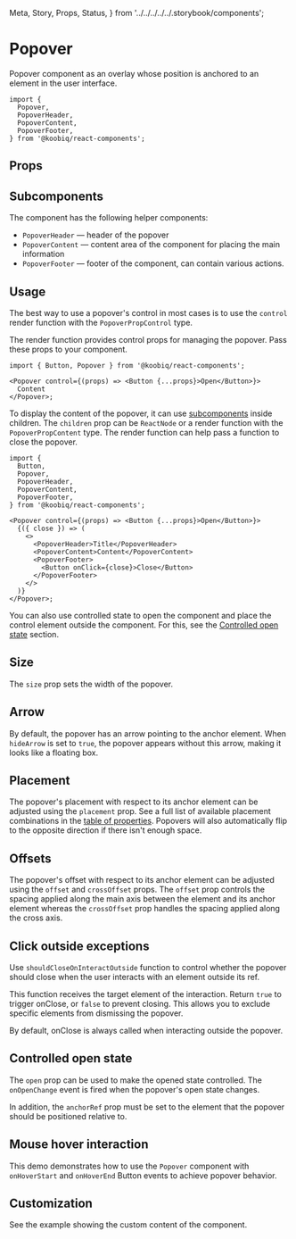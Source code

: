   Meta,
  Story,
  Props,
  Status,
} from '../../../../../.storybook/components';


<Meta of={Stories} />

# Popover

<Status variant="experimental" />

Popover component as an overlay whose position is anchored to an element in the user interface.

```tsx
import {
  Popover,
  PopoverHeader,
  PopoverContent,
  PopoverFooter,
} from '@koobiq/react-components';
```

<Story of={Stories.Base} />

## Props

<Props />

## Subcomponents

The component has the following helper components:

- `PopoverHeader` — header of the popover
- `PopoverContent` — content area of the component for placing the main information
- `PopoverFooter` — footer of the component, can contain various actions.

## Usage

The best way to use a popover's control in most cases is to use
the `control` render function with the `PopoverPropControl` type.

The render function provides control props for managing the popover.
Pass these props to your component.

```tsx
import { Button, Popover } from '@koobiq/react-components';

<Popover control={(props) => <Button {...props}>Open</Button>}>
  Content
</Popover>;
```

To display the content of the popover,
it can use [subcomponents](#subcomponents) inside children.
The `children` prop can be `ReactNode` or a render function with the `PopoverPropContent` type.
The render function can help pass a function to close the popover.

```tsx
import {
  Button,
  Popover,
  PopoverHeader,
  PopoverContent,
  PopoverFooter,
} from '@koobiq/react-components';

<Popover control={(props) => <Button {...props}>Open</Button>}>
  {({ close }) => (
    <>
      <PopoverHeader>Title</PopoverHeader>
      <PopoverContent>Content</PopoverContent>
      <PopoverFooter>
        <Button onClick={close}>Close</Button>
      </PopoverFooter>
    </>
  )}
</Popover>;
```

You can also use controlled state to open the component and place the control element outside
the component. For this, see the [Controlled open state](#controlled-open-state) section.

## Size

The `size` prop sets the width of the popover.

<Story of={Stories.Size} />

## Arrow

By default, the popover has an arrow pointing to the anchor element.
When `hideArrow` is set to `true`, the popover appears without this arrow, making it looks like a floating box.

<Story of={Stories.Arrow} />

## Placement

The popover's placement with respect to its anchor element can be adjusted
using the `placement` prop. See a full list of available placement
combinations in the [table of properties](#props). Popovers will also automatically flip to the opposite direction
if there isn't enough space.

<Story of={Stories.Placement} />

## Offsets

The popover's offset with respect to its anchor element can be
adjusted using the `offset` and `crossOffset` props. The `offset` prop
controls the spacing applied along the main axis between the element and its
anchor element whereas the `crossOffset` prop handles the spacing applied along the cross axis.

<Story of={Stories.Offsets} />

## Click outside exceptions

Use `shouldCloseOnInteractOutside` function to control whether the popover should close when
the user interacts with an element outside its ref.

This function receives the target element of the interaction. Return `true` to trigger onClose, or `false` to prevent closing.
This allows you to exclude specific elements from dismissing the popover.

By default, onClose is always called when interacting outside the popover.

<Story of={Stories.ShouldCloseOnInteractOutside} />

## Controlled open state

The `open` prop can be used to make the opened state controlled.
The `onOpenChange` event is fired when the popover's open state changes.

In addition, the `anchorRef` prop must be set to the element that the popover should be positioned relative to.

<Story of={Stories.ControlledOpen} />

## Mouse hover interaction

This demo demonstrates how to use the `Popover` component with `onHoverStart` and `onHoverEnd`
Button events to achieve popover behavior.

<Story of={Stories.Hover} />

## Customization

See the example showing the custom content of the component.

<Story of={Stories.Customization} />
